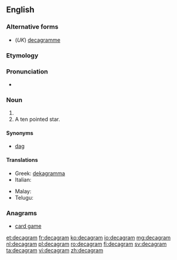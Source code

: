 ==English==

===Alternative forms===
* (''UK'') [[decagramme]]

===Etymology===
{{prefix|deca|gram}}

===Pronunciation===
* {{a|UK}} {{IPA|/ˈdɛkəgræm/}}

===Noun===
{{en-noun}}

# {{SI-unit|deca|gram|mass}}
# A ten pointed star.

====Synonyms====
* [[dag]]

====Translations====
{{trans-top|ten grams}}
* Greek: [[dekagramma]]
* Italian: {{t|it|decagrammo|m}}
{{trans-mid}}
* Malay: {{t|ms|dekagram}}
* Telugu: {{t|te|డెకాగ్రాము}}
{{trans-bottom}}

===Anagrams===
* [[card game#English|card game]]

[[et:decagram]]
[[fr:decagram]]
[[ko:decagram]]
[[io:decagram]]
[[mg:decagram]]
[[nl:decagram]]
[[pl:decagram]]
[[ro:decagram]]
[[fi:decagram]]
[[sv:decagram]]
[[ta:decagram]]
[[vi:decagram]]
[[zh:decagram]]